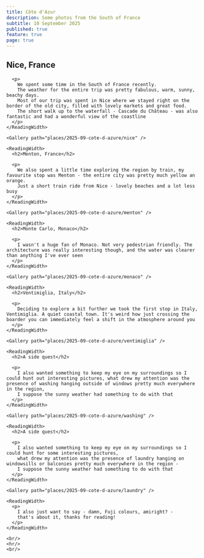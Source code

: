 ```yaml
---
title: Côte d'Azur
description: Some photos from the South of France
subtitle: 10 September 2025
published: true
feature: true
page: true
---
```



<Layout title="Côte d'Azur, September 2025">
  <section slot="gallery">
    <ReadingWidth>
      <h2>Nice, France</h2>

      <p>
        We spent some time in the South of France recently.
        The weather for the entire trip was pretty fabulous, warm, sunny, beachy days.
        Most of our trip was spent in Nice where we stayed right on the border of the old city, filled with lovely markets and great food.
        The short walk up to the waterfall - Cascade du Château - was also fantastic and had a wonderful view of the coastline
      </p>
    </ReadingWidth>

    <Gallery path="places/2025-09-cote-d-azure/nice" />
    
    <ReadingWidth>
      <h2>Menton, France</h2>

      <p>
        We also spent a little time exploring the region by train, my favourite stop was Menton - the entire city was pretty much yellow an orange.
        Just a short train ride from Nice - lovely beaches and a lot less busy
      </p>
    </ReadingWidth>

    <Gallery path="places/2025-09-cote-d-azure/menton" />

    <ReadingWidth>
      <h2>Monte Carlo, Monaco</h2>

      <p>
        I wasn't a huge fan of Monaco. Not very pedestrian friendly. The architecture was really interesting though, and the water was clearer than anything I've ever seen
      </p>
    </ReadingWidth>

    <Gallery path="places/2025-09-cote-d-azure/monaco" />

    <ReadingWidth>
      <h2>Ventimiglia, Italy</h2>

      <p>
        Deciding to explore a bit further we took the first stop in Italy, Ventimiglia. A quiet coastal town. It's weird how just crossing the boarder you can immediately feel a shift in the atmosphere around you
      </p>
    </ReadingWidth>

    <Gallery path="places/2025-09-cote-d-azure/ventimiglia" />

    <ReadingWidth>
      <h2>A side quest</h2>

      <p>
        I also wanted something to keep my eye on my surroundings so I could hunt out interesting pictures, what drew my attention was the presence of washing hanging outside of windows pretty much everywhere in the region,
        I suppose the sunny weather had something to do with that
      </p>
    </ReadingWidth>

    <Gallery path="places/2025-09-cote-d-azure/washing" />
    
    <ReadingWidth>
      <h2>A side quest</h2>

      <p>
        I also wanted something to keep my eye on my surroundings so I could hunt for some interesting pictures,
        what drew my attention was the presence of laundry hanging on windowsills or balconies pretty much everywhere in the region -
        I suppose the sunny weather had something to do with that
      </p>
    </ReadingWidth>

    <Gallery path="places/2025-09-cote-d-azure/laundry" />

    <ReadingWidth>
      <p>
        I also just want to say - damn, Fuji colours, amiright? -
        that's about it, thanks for reading!
      </p>
    </ReadingWidth>

    <br/>
    <hr/>
    <br/>
  </section>

  <PlacesLinks slot="links" />
</Layout>
